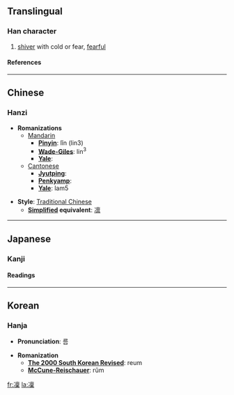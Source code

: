 {{see|凛}}

==Translingual==
===Han character===
{{Han char|rad=冫|as=13|sn=15|four=3019<sub>1</sub>|canj=戈一卜田木 (IMYWD)}}
# [[shiver]] with cold or fear, [[fearful]]
====References====
{{Han ref|kx=0133.441|dkj=01717|dj=0298.250|hdz=10301.130|uh=51DC|ud=20956|bh=BBFE|bd=48126}}
----

==Chinese==
===Hanzi===


* '''Romanizations'''
** [[Mandarin]]
*** '''[[Pinyin]]''': lǐn (lin3)
*** '''[[Wade-Giles]]''': lin<sup>3</sup>
*** '''[[Yale]]''': 
**[[Cantonese]]
***'''[[Jyutping]]''':
***'''[[Penkyamp]]''': 
***'''[[Yale]]''': lam5

* '''Style''': [[Traditional Chinese]] 
** '''[[Simplified Chinese|Simplified]] equivalent''': [[凛]]


----
==Japanese==
===Kanji===
{{ja-kanji|grade=|rs=冫13}}
====Readings====
{{ja-readings|on=[[りん]] (rin)|kun=[[さむい]] (samui), [[すさまじい]] (susamajii), [[おそれる]] (osoreru)}}


----
==Korean==
===Hanja===

* '''Pronunciation''': 름

* '''Romanization'''
** '''[[The 2000 South Korean Revised Romanization|The 2000 South Korean Revised]]''': reum
** '''[[McCune-Reischauer]]''': rŭm


[[fr:凜]]
[[la:凜]]